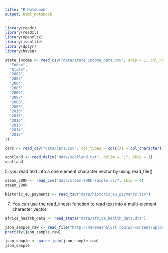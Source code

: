 ```yaml
---
title: "R Notebook"
output: html_notebook
---
```


```r
library(readr)
library(readxl)
library(openxlsx)
library(jsonlite)
library(dplyr)
library(haven)
```

```r
state_income <- read_csv("data/state_income_data.csv", skip = 1, col_names = c(
  "Index", 
  "State", 
  "2002",
  "2003", 
  "2004",
  "2005", 
  "2006",
  "2007",
  "2008",
  "2009",
  "2010",
  "2011",
  "2012",
  "2013",
  "2014",
  "2015"
))
```

```r
cars <- read_csv("data/cars.csv", col_types = cols(X1 = col_character(), vs = col_logical(), .default = col_double()))
```

```r
scotland <- read_delim("data/scotland.txt", delim = ";", skip = 1)
scotland
```

5: you read text into a one element character vector by using read_file()

```r
steam_200k <- read_csv("data/steam-200k-sample.csv", skip = 4)
steam_200k
```

```r
historic_eu_payments <- read_tsv("data/historic_eu_payments.tsv")
```

7. You can use the read_lines() function to read text into a multi-element character vector

```r
africa_health_data <- read_stata("data/africa_health_data.dta")
```

```r
json_sample_raw <- read_file("http://makemeanalyst.com/wp-content/uploads/2017/06/sample_json.txt")
prettify(json_sample_raw)
```

```r
json_sample <- parse_json(json_sample_raw)
json_sample

```

